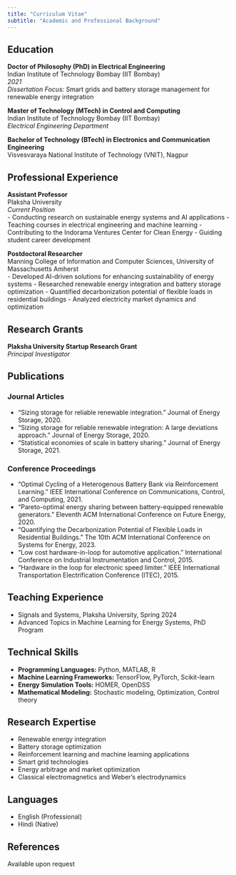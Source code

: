 ```yaml
---
title: "Curriculum Vitae"
subtitle: "Academic and Professional Background"
---
```


## Education

**Doctor of Philosophy (PhD) in Electrical Engineering**  
Indian Institute of Technology Bombay (IIT Bombay)  
*2021*  
*Dissertation Focus:* Smart grids and battery storage management for renewable energy integration

**Master of Technology (MTech) in Control and Computing**  
Indian Institute of Technology Bombay (IIT Bombay)  
*Electrical Engineering Department*

**Bachelor of Technology (BTech) in Electronics and Communication Engineering**  
Visvesvaraya National Institute of Technology (VNIT), Nagpur

## Professional Experience

**Assistant Professor**  
Plaksha University  
*Current Position*  
- Conducting research on sustainable energy systems and AI applications
- Teaching courses in electrical engineering and machine learning
- Contributing to the Indorama Ventures Center for Clean Energy
- Guiding student career development

**Postdoctoral Researcher**  
Manning College of Information and Computer Sciences, University of Massachusetts Amherst  
- Developed AI-driven solutions for enhancing sustainability of energy systems
- Researched renewable energy integration and battery storage optimization
- Quantified decarbonization potential of flexible loads in residential buildings
- Analyzed electricity market dynamics and optimization

## Research Grants

**Plaksha University Startup Research Grant**  
*Principal Investigator*

## Publications

### Journal Articles
- "Sizing storage for reliable renewable integration." Journal of Energy Storage, 2020.
- "Sizing storage for reliable renewable integration: A large deviations approach." Journal of Energy Storage, 2020.
- "Statistical economies of scale in battery sharing." Journal of Energy Storage, 2021.

### Conference Proceedings
- "Optimal Cycling of a Heterogenous Battery Bank via Reinforcement Learning." IEEE International Conference on Communications, Control, and Computing, 2021.
- "Pareto-optimal energy sharing between battery-equipped renewable generators." Eleventh ACM International Conference on Future Energy, 2020.
- "Quantifying the Decarbonization Potential of Flexible Loads in Residential Buildings." The 10th ACM International Conference on Systems for Energy, 2023.
- "Low cost hardware-in-loop for automotive application." International Conference on Industrial Instrumentation and Control, 2015.
- "Hardware in the loop for electronic speed limiter." IEEE International Transportation Electrification Conference (ITEC), 2015.

## Teaching Experience

- Signals and Systems, Plaksha University, Spring 2024
- Advanced Topics in Machine Learning for Energy Systems, PhD Program

## Technical Skills

- **Programming Languages:** Python, MATLAB, R
- **Machine Learning Frameworks:** TensorFlow, PyTorch, Scikit-learn
- **Energy Simulation Tools:** HOMER, OpenDSS
- **Mathematical Modeling:** Stochastic modeling, Optimization, Control theory

## Research Expertise

- Renewable energy integration
- Battery storage optimization
- Reinforcement learning and machine learning applications
- Smart grid technologies
- Energy arbitrage and market optimization
- Classical electromagnetics and Weber's electrodynamics

## Languages

- English (Professional)
- Hindi (Native)

## References

Available upon request
